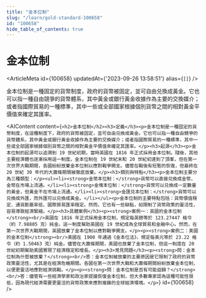 ```yaml
---
title: "金本位制"
slug: "/learn/gold-standard-100658"
id: "100658"
hide_table_of_contents: true
---
```



# 金本位制

<ArticleMeta id={100658} updatedAt={'2023-09-26 13:58:51'} alias={`[]`} />
<div className='border-solid border-b border-t-0 my-4 border-[var(--ifm-color-gray-300)]' />

金本位制是一種固定的貨幣制度，政府的貨幣被固定，並可自由兑換成黃金。它也可以指一種自由競爭的貨幣體系，其中黃金或銀行黃金收據作為主要的交換媒介；或者指國際貿易的一種標準，其中一些或全部國家根據個別貨幣之間的相對黃金平價值來確定其匯率。

<AIContent content={`<h2>金本位制</h2><h3>定義</h3><p>金本位制是一種固定的貨幣制度，在這種制度下，政府的貨幣被固定，並可自由兑換成黃金。它也可以指一種自由競爭的貨幣體系，其中黃金或銀行黃金收據作為主要的交換媒介；或者指國際貿易的一種標準，其中一些或全部國家根據個別貨幣之間的相對黃金平價值來確定其匯率。</p><h3>起源</h3><p>金本位制的起源可以追溯到 19 世紀初期，當時英國在 1816 年正式採用金本位制。隨後，其他主要經濟體也逐漸採用這一制度。金本位制在 19 世紀末和 20 世紀初達到了頂峯，但在第一次世界大戰期間，各國紛紛放棄金本位制以應對戰爭開支。儘管在戰後有短暫的恢復，但最終在 20 世紀 30 年代的大蕭條期間被徹底放棄。</p><h3>類別與特點</h3><p>金本位制主要分為三種類型：</p><ul><li><strong>金幣本位制：</strong>貨幣可以直接兑換成金幣，金幣在市場上流通。</li><li><strong>金塊本位制：</strong>貨幣可以兑換成一定數量的黃金，但黃金不在市場上流通。</li><li><strong>金匯兑本位制：</strong>貨幣可以兑換成外匯，而外匯可以兑換成黃金。</li></ul><p>金本位制的主要特點包括：貨幣價值穩定、通貨膨脹率低、國際貿易匯率穩定。然而，它也有一些缺點，如限制了貨幣政策的靈活性，容易導致經濟緊縮。</p><h3>具體案例</h3><p><strong>案例一：英國的金本位制</strong><br/>英國在 1816 年正式採用金本位制，規定每英鎊等於 123.27447 格令（約 7.98805 克）純金。這一制度幫助英國在 19 世紀成為全球貿易和金融中心。然而，在第一次世界大戰期間，英國放棄了金本位制以應對戰爭開支。</p><p><strong>案例二：美國的金本位制</strong><br/>美國在 1900 年通過《金本位法》，規定每美元等於 23.22 格令（約 1.50463 克）純金。儘管在大蕭條期間，美國也放棄了金本位制，但這一制度在 20 世紀初期幫助美國實現了經濟穩定和增長。</p><h3>常見問題</h3><p><strong>問：金本位制為什麼被放棄？</strong><br/>答：金本位制被放棄的主要原因是它限制了政府的貨幣政策靈活性，尤其是在經濟危機期間。各國在第一次世界大戰和大蕭條期間紛紛放棄金本位制，以便更靈活地應對經濟挑戰。</p><p><strong>問：金本位制是否有可能迴歸？</strong><br/>答：儘管有一些經濟學家和政治家提議恢復金本位制，但大多數專家認為這種可能性很低，因為現代經濟需要更靈活的貨幣政策來應對複雜的全球經濟環境。</p>`} id={100658} />
